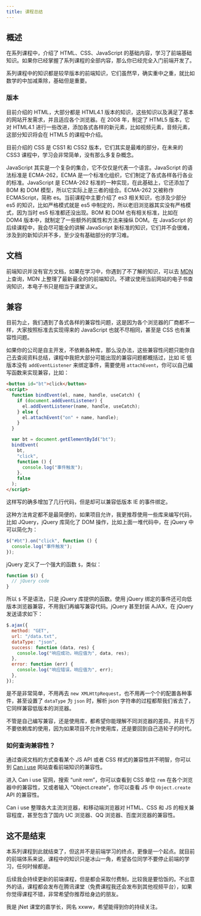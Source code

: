 ---
title: 课程总结
---

## 概述

在系列课程中，介绍了 HTML、CSS、JavaScript 的基础内容，学习了前端基础知识。如果你已经掌握了系列课程的全部内容，那么你已经完全入门前端开发了。

系列课程中的知识都是较早版本的前端知识，它们虽然早，确实重中之重，就比如数学的中加减乘除，基础但是重要。

### 版本

目前介绍的 HTML，大部分都是 HTML4.1 版本的知识，这些知识以及满足了基本的网站开发需求，并且适应各个浏览器。在 2008 年，制定了 HTML5 版本，它对 HTML4.1 进行一些改进，添加各式各样的新元素，比如视频元素，音频元素，这部分知识将会在 HTML5 的课程中介绍。

目前介绍的 CSS 是 CSS1 和 CSS2 版本，它们其实是最难的部分，在未来的 CSS3 课程中，学习会非常简单，没有那么多复杂概念。

JavaScript 其实是一个复杂的集合，它不仅仅是代表一个语言。JavaScript 的语法标准是 ECMA-262，ECMA 是一个标准化组织，它们制定了各式各样各行各业的标准。JavaScript 是 ECMA-262 标准的一种实现，在此基础上，它还添加了 BOM 和 DOM 模型，所以它实际上是三者的组合。ECMA-262 又被称作 ECMAScript，简称 es。当前课程中主要介绍了 es3 相关知识，也涉及少部分 es5 的知识，比如严格模式就是 es5 中制定的，所以老旧浏览器其实没有严格模式，因为当时 es5 标准都还没出现。BOM 和 DOM 也有相关标准，比如在 DOM4 版本中，就制定了一些额外的属性和方法来操纵 DOM。在 JavaScript 的后续课程中，我会尽可能全的讲解 JavaScript 新标准的知识，它们并不会很难，涉及到的新知识并不多，至少没有基础部分的学习难。

## 文档

前端知识并没有官方文档，如果在学习中，你遇到了不了解的知识，可以去 [MDN](https://developer.mozilla.org/zh-CN/) 上查询，MDN 上整理了最新最全的的前端知识。不建议使用当前网站的电子书查询知识，本电子书只是相当于课堂讲义。

## 兼容

目前为止，我们遇到了各式各样的兼容性问题，这是因为各个浏览器的厂商都不一样，大家按照标准去实现得来的 JavaScript 也就不尽相同，甚至是 CSS 也有兼容性问题。

如果你的公司是自主开发，不依赖各种库，那么没办法，这些兼容性问题只能你自己去查阅资料总结，课程中我把大部分可能出现的兼容问题都概括过，比如 IE 低版本没有 `addEventListener` 来绑定事件，需要使用 `attachEvent`，你可以自己编写函数来实现兼容，比如：

```html
<button id="bt">click</button>
<script>
  function bindEvent(el, name, handle, useCatch) {
    if (document.addEventListener) {
      el.addEventListener(name, handle, useCatch);
    } else {
      el.attachEvent("on" + name, handle);
    }
  }

  var bt = document.getElementById("bt");
  bindEvent(
    bt,
    "click",
    function () {
      console.log("事件触发");
    },
    false
  );
</script>
```

这样写的确多增加了几行代码，但是却可以兼容低版本 IE 的事件绑定。

这种方法肯定都不是最简便的，如果项目允许，我更推荐使用一些库来编写代码，比如 JQuery，jQuery 库简化了 DOM 操作，比如上面一堆代码中，在 jQuery 中可以简化为：

```js
$("#bt").on("click", function () {
  console.log("事件触发");
});
```

jQuery 定义了一个强大的函数 `$`，类似：

```js
function $() {
  // jQuery code
}
```

所以 `$` 不是语法，只是 jQuery 库提供的函数。使用 jQuery 绑定的事件还可向低版本浏览器兼容，不用我们再编写兼容代码。jQuery 甚至封装 AJAX，在 jQuery 发送请求如下：

```js
$.ajax({
  method: "GET",
  url: "/data.txt",
  dataType: "json",
  success: function (data, res) {
    console.log("响应成功，响应值为", data, res);
  },
  error: function (err) {
    console.log("响应错误，响应值为", err);
  },
});
```

是不是非常简单，不用再去 `new XMLHttpRequest`，也不用再一个个的配置各种事件，甚至设置了 `dataType` 为 `json` 时，解析 json 字符串的过程都帮我们省去了，它同样兼容低版本的浏览器。

不管是自己编写兼容，还是使用库，都希望你能理解不同浏览器的差异。并且千万不要依赖库的使用，因为如果项目不允许使用库，还是要回到自己造轮子的时代。

### 如何查询兼容性？

通过查阅文档的方式查看某个 JS API 或者 CSS 样式的兼容性并不明智，你可以到 [Can i use](https://caniuse.com/) 网站查看前端知识的兼容性。

进入 Can i use 官网，搜索 “unit rem”，你可以查看到 CSS 单位 `rem` 在各个浏览器中的兼容性，又或者输入 “Object.create”，你可以查看 JS 中 `Object.create` API 的兼容性。

Can i use 整理各大主流浏览器，和移动端浏览器对 HTML、CSS 和 JS 的相关兼容程度，甚至包含了国内 UC 浏览器、QQ 浏览器、百度浏览器的兼容性。

## 这不是结束

本系列课程到此就结束了，但这并不是前端学习的终点，更像是一个起点。就目前的前端体系来说，课程中的知识只是冰山一角，希望各位同学不要停止前端的学习，任何时候都是。

后续我会持续更新的前端课程，但是都会采取付费制，比较我是要恰饭的。不出意外的话，课程都会发布在腾讯课堂（免费课程我还会发布到其他视频平台），如果你觉得课程不错，非常希望你推荐给身边的朋友。

我是 jNet 课堂的嘉学长，网名 xxww，希望能得到你的持续关注。
